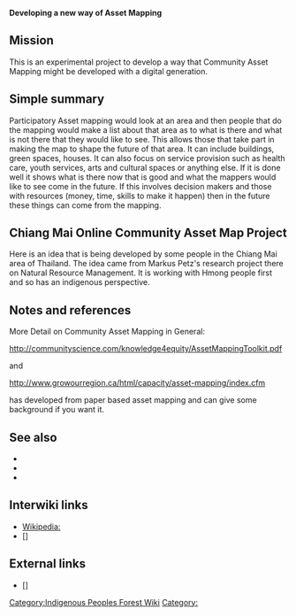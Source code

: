 '''Developing a new way of Asset Mapping'''

==Mission==

This is an experimental project to develop a way that Community Asset Mapping might be developed with a digital generation.

==Simple summary==

Participatory Asset mapping would look at an area and then people that do the mapping would make a list about that area as to what is there and what is not there that they would like to see. This allows those that take part in making the map to shape the future of that area. It can include buildings, green spaces, houses. It can also focus on service provision such as health care, youth services, arts and cultural spaces or anything else. If it is done well it shows what is there now that is good and what the mappers would like to see come in the future. If this involves decision makers and those with resources (money, time, skills to make it happen) then in the future these things can come from the mapping.

==Chiang Mai Online Community Asset Map Project==

Here is an idea that is being developed by some people in the Chiang Mai area of Thailand. The idea came from Markus Petz's research project there on Natural Resource Management. It is working with Hmong people first and so has an indigenous perspective.

== Notes and references ==

More Detail on Community Asset Mapping in General:

http://communityscience.com/knowledge4equity/AssetMappingToolkit.pdf

and 

http://www.growourregion.ca/html/capacity/asset-mapping/index.cfm

has developed from paper based asset mapping and can give some background if you want it. 


{{reflist}}

== See also ==

* [[]]
* [[]]
* [[]]

== Interwiki links ==

* [[Wikipedia:]]
* []

== External links ==

* [] 


{{stub}}

[[Category:Indigenous Peoples Forest Wiki]]
[[Category:]]